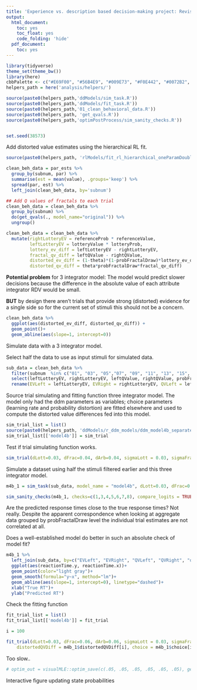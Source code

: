 ```yaml
---
title: 'Experience vs. description based decision-making project: Revisiting DD models'
output:
  html_document:
    toc: yes
    toc_float: yes
    code_folding: 'hide'
  pdf_document:
    toc: yes
---
```



```r
library(tidyverse)
theme_set(theme_bw())
library(here)
cbbPalette <- c("#E69F00", "#56B4E9", "#009E73", "#F0E442", "#0072B2", "#D55E00", "#CC79A7")
helpers_path = here('analysis/helpers/')

source(paste0(helpers_path,'ddModels/sim_task.R'))
source(paste0(helpers_path,'ddModels/fit_task.R'))
source(paste0(helpers_path,'01_clean_behavioral_data.R'))
source(paste0(helpers_path, 'get_qvals.R'))
source(paste0(helpers_path,'optimPostProcess/sim_sanity_checks.R'))


set.seed(38573)
```

Add distorted value estimates using the hierarchical RL fit.

```r

source(paste0(helpers_path, 'rlModels/fit_rl_hierarchical_oneParamDoubleSymmLinearProbDistortion_rpeBoth.R'))

clean_beh_data = par_ests %>%
  group_by(subnum, par) %>%
  summarise(est = mean(value), .groups='keep') %>%
  spread(par, est) %>%
  left_join(clean_beh_data, by='subnum')

## Add Q values of fractals to each trial
clean_beh_data = clean_beh_data %>%
  group_by(subnum) %>%
  do(get_qvals(., model_name="original")) %>%
  ungroup()

clean_beh_data = clean_beh_data %>%
  mutate(rightLotteryEV = referenceProb * referenceValue,
         leftLotteryEV = lotteryValue * lotteryProb,
         lottery_ev_diff = leftLotteryEV - rightLotteryEV,
         fractal_qv_diff = leftQValue - rightQValue,
         distorted_ev_diff = (1-theta)*(1-probFractalDraw)*lottery_ev_diff,
         distorted_qv_diff = theta*probFractalDraw*fractal_qv_diff)
```

**Potential problem** for 3 integrator model: The model would predict slower decisions because the difference in the absolute value of each attribute integrator RDV would be small.

**BUT** by design there aren't trials that provide strong (distorted) evidence for a single side so for the current set of stimuli this should not be a concern.

```r
clean_beh_data %>%
  ggplot(aes(distorted_ev_diff, distorted_qv_diff)) +
  geom_point()+
  geom_abline(aes(slope=1, intercept=0))
```

Simulate data with a 3 integrator model.

Select half the data to use as input stimuli for simulated data.

```r
sub_data = clean_beh_data %>%
  filter(subnum  %in% c("01", "03", "05","07", "09", "11", "13", "15", "17", "19")) %>%
  select(leftLotteryEV, rightLotteryEV, leftQValue, rightQValue, probFractalDraw, reactionTime, choiceLeft, subnum, distorted_ev_diff, distorted_qv_diff) %>%
  rename(EVLeft = leftLotteryEV, EVRight = rightLotteryEV, QVLeft = leftQValue, QVRight = rightQValue, distortedEVDiff = distorted_ev_diff, distortedQVDiff = distorted_qv_diff)
```

Source trial simulating and fitting function three integrator model. The model only had the ddm parameters as variables; choice parameters (learning rate and probability distortion) are fitted elsewhere and used to compute the distorted value differences fed into this model.

```r
sim_trial_list = list()
source(paste0(helpers_path, 'ddModels/r_ddm_models/ddm_model4b_separatedProbDistortion.R'))
sim_trial_list[['model4b']] = sim_trial
```

Test if trial simulating function works.

```r
sim_trial(dLott=0.03, dFrac=0.04, dArb=0.04, sigmaLott = 0.03, sigmaFrac = 0.03, sigmaArb = 0.01, distortedEVDiff = sub_data$distortedEVDiff[100], distortedQVDiff = sub_data$distortedQVDiff[100], probFractalDraw = sub_data$probFractalDraw[100], barrierDecay = 0, EVLeft = sub_data$EVLeft[100], EVRight = sub_data$EVRight[100], QVLeft = sub_data$QVLeft[100], QVRight = sub_data$QVRight[100])
```

Simulate a dataset using half the stimuli filtered earlier and this three integrator model.

```r
m4b_1 = sim_task(sub_data, model_name = "model4b", dLott=0.03, dFrac=0.06, dArb=0.06, sigmaLott = 0.03, sigmaFrac = 0.03, sigmaArb = 0.01)
```

```r
sim_sanity_checks(m4b_1, checks=c(1,3,4,5,6,7,8), compare_logits = TRUE)
```

Are the predicted response times close to the true response times? Not really. Despite the apparent correspondence when looking at aggregate data grouped by probFractalDraw level the individual trial estimates are not correlated at all.

Does a well-established model do better in such an absolute check of model fit?

```r
m4b_1 %>%
  left_join(sub_data, by=c("EVLeft", "EVRight", "QVLeft", "QVRight", "distortedEVDiff", "distortedQVDiff", "probFractalDraw")) %>%
  ggplot(aes(reactionTime.y, reactionTime.x))+
  geom_point(color="light gray")+
  geom_smooth(formula="y~x", method="lm")+
  geom_abline(aes(slope=1, intercept=0), linetype="dashed")+
  xlab("True RT")+
  ylab("Predicted RT")
```

Check the fitting function

```r
fit_trial_list = list()
fit_trial_list[['model4b']] = fit_trial
```

```r
i = 100

fit_trial(dLott=0.03, dFrac=0.06, dArb=0.06, sigmaLott = 0.03, sigmaFrac = 0.03, sigmaArb = 0.01, barrierDecay=0, distortedEVDiff = m4b_1$distortedEVDiff[i],
    distortedQVDiff = m4b_1$distortedQVDiff[i], choice = m4b_1$choice[i], reactionTime = m4b_1$reactionTime[i], probFractalDraw = m4b_1$probFractalDraw[i], debug=TRUE)
```

Too slow..

```r
# optim_out = visualMLE::optim_save(c(.05, .05, .05, .05, .05, .05), get_task_nll, data=m4b_2, par_names = c("dArb", "dLott", "dFrac","sigmaArb", "sigmaLott", "sigmaFrac", ), model_name="model4b", fix_pars = list(bias = 0.1), control = list(maxit=100))

```

Interactive figure updating state probabilities

```r

```